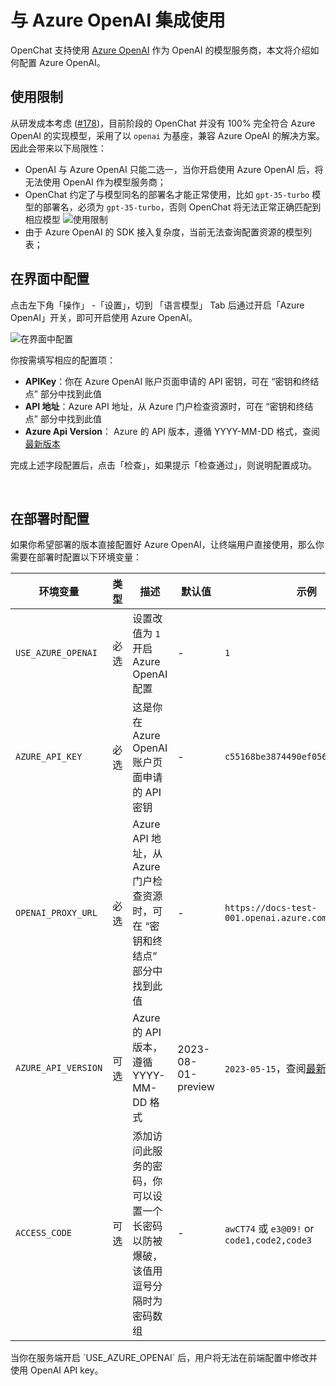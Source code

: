 # 与 Azure OpenAI 集成使用

OpenChat 支持使用 [Azure OpenAI][azure-openai-url] 作为 OpenAI 的模型服务商，本文将介绍如何配置 Azure OpenAI。

## 使用限制

从研发成本考虑 ([#178][rfc])，目前阶段的 OpenChat 并没有 100% 完全符合 Azure OpenAI 的实现模型，采用了以 `openai` 为基座，兼容 Azure OpeAI 的解决方案。因此会带来以下局限性：

- OpenAI 与 Azure OpenAI 只能二选一，当你开启使用 Azure OpenAI 后，将无法使用 OpenAI 作为模型服务商；
- OpenChat 约定了与模型同名的部署名才能正常使用，比如 `gpt-35-turbo` 模型的部署名，必须为 `gpt-35-turbo`，否则 OpenChat 将无法正常正确匹配到相应模型 <Image alt="使用限制" src="https://github-production-user-asset-6210df.s3.amazonaws.com/28616219/267082091-d89d53d3-1c8c-40ca-ba15-0a9af2a79264.png" />
- 由于 Azure OpenAI 的 SDK 接入复杂度，当前无法查询配置资源的模型列表；

## 在界面中配置

点击左下角「操作」 -「设置」，切到 「语言模型」 Tab 后通过开启「Azure OpenAI」开关，即可开启使用 Azure OpenAI。

<Image
  alt="在界面中配置"
  src="https://github-production-user-asset-6210df.s3.amazonaws.com/28616219/267083420-422a3714-627e-4bef-9fbc-141a2a8ca916.png"
/>

你按需填写相应的配置项：

- **APIKey**：你在 Azure OpenAI 账户页面申请的 API 密钥，可在 “密钥和终结点” 部分中找到此值
- **API 地址**：Azure API 地址，从 Azure 门户检查资源时，可在 “密钥和终结点” 部分中找到此值
- **Azure Api Version**： Azure 的 API 版本，遵循 YYYY-MM-DD 格式，查阅[最新版本][azure-api-verion-url]

完成上述字段配置后，点击「检查」，如果提示「检查通过」，则说明配置成功。

<br />

## 在部署时配置

如果你希望部署的版本直接配置好 Azure OpenAI，让终端用户直接使用，那么你需要在部署时配置以下环境变量：

| 环境变量 | 类型 | 描述 | 默认值 | 示例 |
| --- | --- | --- | --- | --- |
| `USE_AZURE_OPENAI` | 必选 | 设置改值为 `1` 开启 Azure OpenAI 配置 | - | `1` |
| `AZURE_API_KEY` | 必选 | 这是你在 Azure OpenAI 账户页面申请的 API 密钥 | - | `c55168be3874490ef0565d9779ecd5a6` |
| `OPENAI_PROXY_URL` | 必选 | Azure API 地址，从 Azure 门户检查资源时，可在 “密钥和终结点” 部分中找到此值 | - | `https://docs-test-001.openai.azure.com` |
| `AZURE_API_VERSION` | 可选 | Azure 的 API 版本，遵循 YYYY-MM-DD 格式 | 2023-08-01-preview | `2023-05-15`，查阅[最新版本][azure-api-verion-url] |
| `ACCESS_CODE` | 可选 | 添加访问此服务的密码，你可以设置一个长密码以防被爆破，该值用逗号分隔时为密码数组 | - | `awCT74` 或 `e3@09!` or `code1,code2,code3` |

<Callout>
  当你在服务端开启 `USE_AZURE_OPENAI` 后，用户将无法在前端配置中修改并使用 OpenAI API key。
</Callout>

[azure-api-verion-url]: https://learn.microsoft.com/zh-cn/azure/ai-services/openai/reference#chat-completions
[azure-openai-url]: https://learn.microsoft.com/zh-cn/azure/ai-services/openai/concepts/models
[rfc]: https://github.com/openhub/open-chat/discussions/178

